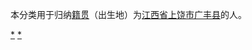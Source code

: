 {{Catnav|頁面分類|各種主題的頁面分類|依中国各省来作的分类|各地中国人|江西人|上饶人}}
{{Catnav|頁面分類|人物|各國人物|中国人|各地中国人|江西人|上饶人}}

本分类用于归纳[[籍贯|籍贯]]（出生地）为[[江西省|江西省]][[上饶市|上饶市]][[广丰县|广丰县]]的人。

[[Category:上饶人|*]]
[[Category:广丰区|*]]